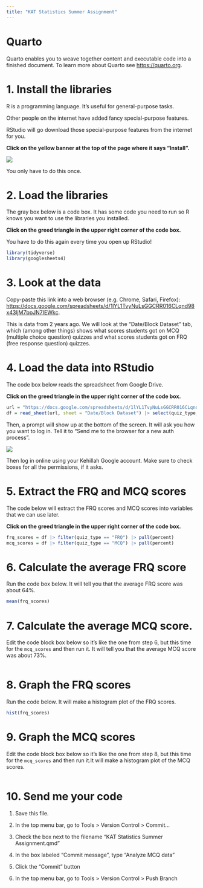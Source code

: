 ```yaml
---
title: "KAT Statistics Summer Assignment"
---
```


# Quarto

Quarto enables you to weave together content and executable code into a finished document. To learn more about Quarto see <https://quarto.org>.

# 1. Install the libraries

R is a programming language. It's useful for general-purpose tasks.

Other people on the internet have added fancy special-purpose features.

RStudio will go download those special-purpose features from the internet for you.

**Click on the yellow banner at the top of the page where it says "Install".**

![](images/clipboard-830615748.png)

You only have to do this once.

# 2. Load the libraries

The gray box below is a code box. It has some code you need to run so R knows you want to use the libraries you installed.

**Click on the greed triangle in the upper right corner of the code box.**

You have to do this again every time you open up RStudio!

```r
library(tidyverse)
library(googlesheets4)
```

# 3. Look at the data

Copy-paste this link into a web browser (e.g. Chrome, Safari, Firefox): <https://docs.google.com/spreadsheets/d/1lYL1TvyNuLsGGCRR016CLqnd98x43ljM7bpJN7IEWkc>.

This is data from 2 years ago. We will look at the "Date/Block Dataset" tab, which (among other things) shows what scores students got on MCQ (multiple choice question) quizzes and what scores students got on FRQ (free response question) quizzes.

# 4. Load the data into RStudio

The code box below reads the spreadsheet from Google Drive.

**Click on the greed triangle in the upper right corner of the code box.**

```r
url = "https://docs.google.com/spreadsheets/d/1lYL1TvyNuLsGGCRR016CLqnd98x43ljM7bpJN7IEWkc"
df = read_sheet(url, sheet = "Date/Block Dataset") |> select(quiz_type, percent) |> drop_na()
```

Then, a prompt will show up at the bottom of the screen. It will ask you how you want to log in. Tell it to "Send me to the browser for a new auth process".

![](images/clipboard-1045403532.png)

Then log in online using your Kehillah Google account. Make sure to check boxes for all the permissions, if it asks.

# 5. Extract the FRQ and MCQ scores

The code below will extract the FRQ scores and MCQ scores into variables that we can use later.

**Click on the greed triangle in the upper right corner of the code box.**

```r
frq_scores = df |> filter(quiz_type == "FRQ") |> pull(percent)
mcq_scores = df |> filter(quiz_type == "MCQ") |> pull(percent)
```

# 6. Calculate the average FRQ score

Run the code box below. It will tell you that the average FRQ score was about 64%.

```r
mean(frq_scores)
```

# 7. Calculate the average MCQ score.

Edit the code block box below so it's like the one from step 6, but this time for the `mcq_scores` and then run it. It will tell you that the average MCQ score was about 73%.

```r

```

# 8. Graph the FRQ scores

Run the code below. It will make a histogram plot of the FRQ scores.

```r
hist(frq_scores)
```

# 9. Graph the MCQ scores

Edit the code block box below so it's like the one from step 8, but this time for the `mcq_scores` and then run it.It will make a histogram plot of the MCQ scores.

```r

```

# 10. Send me your code

1.  Save this file.

2.  In the top menu bar, go to Tools \> Version Control \> Commit...

3.  Check the box next to the filename "KAT Statistics Summer Assignment.qmd"

4.  In the box labeled "Commit message", type "Analyze MCQ data"

5.  Click the "Commit" button

6.  In the top menu bar, go to Tools \> Version Control \> Push Branch
